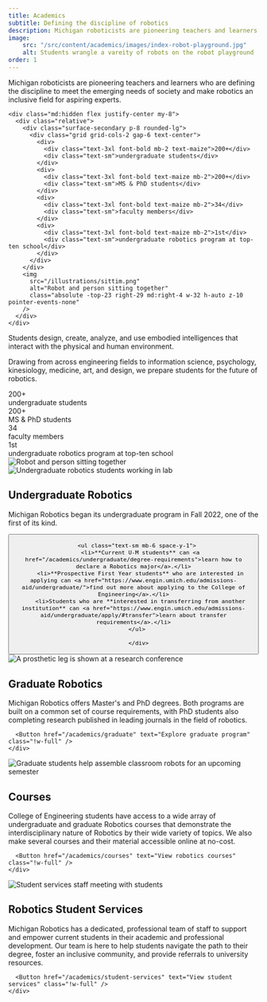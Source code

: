 ```yaml
---
title: Academics
subtitle: Defining the discipline of robotics
description: Michigan roboticists are pioneering teachers and learners who are defining the discipline to meet the emerging needs of society and make robotics an inclusive field for aspiring experts. 
image:
    src: "/src/content/academics/images/index-robot-playground.jpg"
    alt: Students wrangle a vareity of robots on the robot playground
order: 1
---
```


<div class="mb-12">
    <p class="text-xl max-w-3xl leading-relaxed">Michigan roboticists are pioneering teachers and learners who are defining the discipline to meet the emerging needs of society and make robotics an inclusive field for aspiring experts.</p>
    
    <div class="md:hidden flex justify-center my-8">
      <div class="relative">
        <div class="surface-secondary p-8 rounded-lg">
          <div class="grid grid-cols-2 gap-6 text-center">
            <div>
              <div class="text-3xl font-bold mb-2 text-maize">200+</div>
              <div class="text-sm">undergraduate students</div>
            </div>
            <div>
              <div class="text-3xl font-bold text-maize mb-2">200+</div>
              <div class="text-sm">MS & PhD students</div>
            </div>
            <div>
              <div class="text-3xl font-bold text-maize mb-2">34</div>
              <div class="text-sm">faculty members</div>
            </div>
            <div>
              <div class="text-3xl font-bold text-maize mb-2">1st</div>
              <div class="text-sm">undergraduate robotics program at top-ten school</div>
            </div>
          </div>
        </div>
        <img 
          src="/illustrations/sittim.png" 
          alt="Robot and person sitting together"
          class="absolute -top-23 right-29 md:right-4 w-32 h-auto z-10 pointer-events-none"
        />
      </div>
    </div>
  
  
  <div class="grid md:grid-cols-2 gap-12">
    <div>
      <p class="text-lg leading-relaxed">Students design, create, analyze, and use embodied intelligences that interact with the physical and human environment.</p>
      <p class="text-lg leading-relaxed">Drawing from across engineering fields to information science, psychology, kinesiology, medicine, art, and design, we prepare students for the future of robotics.</p>
    </div>
    <div class="relative hidden md:block">
      <div class="surface-secondary p-8 rounded-lg">
        <div class="grid grid-cols-2 gap-6 text-center">
          <div>
            <div class="text-3xl font-bold mb-2 text-maize">200+</div>
            <div class="text-sm">undergraduate students</div>
          </div>
          <div>
            <div class="text-3xl font-bold text-maize mb-2">200+</div>
            <div class="text-sm">MS & PhD students</div>
          </div>
          <div>
            <div class="text-3xl font-bold text-maize mb-2">34</div>
            <div class="text-sm">faculty members</div>
          </div>
          <div>
            <div class="text-3xl font-bold text-maize mb-2">1st</div>
            <div class="text-sm">undergraduate robotics program at top-ten school</div>
          </div>
        </div>
      </div>
      <img 
        src="/illustrations/sittim.png" 
        alt="Robot and person sitting together"
        class="absolute -top-23 right-17 md:right-4 w-32 h-auto z-10 pointer-events-none"
      />
    </div>
  </div>
</div>
<div class="grid grid-cols-1 md:grid-cols-2 gap-8 mb-8">
  <div class="group card-base surface surface-border">
    <div class="relative">
      <Image 
        src={undergrad} 
        alt="Undergraduate robotics students working in lab"
        class="w-full h-60 object-cover image-hover rounded-t-sm not-prose"
      />
    </div>
    <div class="pt-0 p-6">
      <h2 class="text-xl font-bold mb-4">Undergraduate Robotics</h2>
      <p class="mb-4">Michigan Robotics began its undergraduate program in Fall 2022, one of the first of its kind.</p>
       <Button href="/academics/undergraduate" text="Explore undergraduate program" class="!w-full" />
  
      <ul class="text-sm mb-6 space-y-1">
        <li>**Current U-M students** can <a href="/academics/undergraduate/degree-requirements">learn how to declare a Robotics major</a>.</li>
        <li>**Prospective First Year students** who are interested in applying can <a href="https://www.engin.umich.edu/admissions-aid/undergraduate/">find out more about applying to the College of Engineering</a>.</li>
        <li>Students who are **interested in transferring from another institution** can <a href="https://www.engin.umich.edu/admissions-aid/undergraduate/apply/#transfer">learn about transfer requirements</a>.</li>
      </ul>

       </div>
  </div>

  <div class="group card-base surface surface-border">
    <div class="relative">
      <Image 
        src={grad}
        alt="A prosthetic leg is shown at a research conference"
        class="w-full h-60 object-cover image-hover rounded-t-sm not-prose"
      />
    </div>
    <div class="pt-0 p-6">
      <h2 class="text-xl font-bold mb-4">Graduate Robotics</h2>
      <p class="mb-6">Michigan Robotics offers Master's and PhD degrees. Both programs are built on a common set of course requirements, with PhD students also completing research published in leading journals in the field of robotics.</p>

      <Button href="/academics/graduate" text="Explore graduate program" class="!w-full" />
    </div>
  </div>

  <div class="group card-base surface surface-border">
    <div class="relative">
      <Image 
        src={courses}
        alt="Graduate students help assemble classroom robots for an upcoming semester"
        class="w-full h-60 object-cover image-hover rounded-t-sm not-prose"
      />
    </div>
    <div class="pt-0 p-6">
      <h2 class="text-xl font-bold mb-4">Courses</h2>
      <p class="mb-6">College of Engineering students have access to a wide array of undergraduate and graduate Robotics courses that demonstrate the interdisciplinary nature of Robotics by their wide variety of topics. We also make several courses and their material accessible online at no-cost.</p>
      
      <Button href="/academics/courses" text="View robotics courses" class="!w-full" />
    </div>
  </div>

  <div class="group card-base surface surface-border">
    <div class="relative">
      <Image 
        src={studentServices} 
        alt="Student services staff meeting with students"
        class="w-full h-60 object-cover object-[0_33%] image-hover rounded-t-sm not-prose"
      />
    </div>
    <div class="pt-0 p-6">
      <h2 class="text-xl font-bold mb-4">Robotics Student Services</h2>
      <p class="mb-6">Michigan Robotics has a dedicated, professional team of staff to support and empower current students in their academic and professional development. Our team is here to help students navigate the path to their degree, foster an inclusive community, and provide referrals to university resources.</p>

      <Button href="/academics/student-services" text="View student services" class="!w-full" />
    </div>
  </div>
</div>
